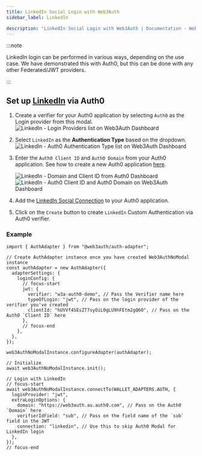 ```yaml
---
title: LinkedIn Social Login with Web3Auth
sidebar_label: LinkedIn

description: "LinkedIn Social Login with Web3Auth | Documentation - Web3Auth"
---
```


:::note

LinkedIn login can be performed in various ways, depending on the use case. We have demonstrated
this with Auth0, but this can be done with any other Federated/JWT providers.

:::

## Set up [LinkedIn](https://marketplace.auth0.com/integrations/linkedin-social-connection) via Auth0

1. Create a verifier for your Auth0 application by selecting `Auth0` as the Login provider from this
   modal.
   ![LinkedIn - Login Providers list on Web3Auth Dashboard](/images/dashboard/create-verifier-auth0.png)
2. Select `LinkedIn` as the **Authentication Type** based on the dropdown.
   ![LinkedIn - Auth0 Authentication Type list on Web3Auth Dashboard](/images/dashboard/create-verifier-google.png)
3. Enter the `Auth0 Client ID` and `Auth0 Domain` from your Auth0 application. See how to create a
   new Auth0 application [here](https://auth0.com/docs/quickstart/webapp/).

   ![LinkedIn - Domain and Client ID from Auth0 Dashboard](/images/dashboard/create-verifier-auth0-filled-common.png)
   ![LinkedIn - Auth0 Client ID and Auth0 Domain on Web3Auth Dashboard](/images/dashboard/create-verifier-auth0-unfilled.png)

4. Add the
   [LinkedIn Social Connection](https://marketplace.auth0.com/integrations/linkedin-social-connection)
   to your Auth0 application.
5. Click on the `Create` button to create `LinkedIn` Custom Authentication via Auth0 verifier.

### Example

```tsx
import { AuthAdapter } from "@web3auth/auth-adapter";

// Create AuthAdapter instance once you have created Web3AuthNoModal instance
const authAdapter = new AuthAdapter({
  adapterSettings: {
    loginConfig: {
      // focus-start
      jwt: {
        verifier: "w3a-auth0-demo", // Pass the Verifier name here
        typeOfLogin: "jwt", // Pass on the login provider of the verifier you've created
        clientId: "hUVVf4SEsZT7syOiL0gLU9hFEtm2gQ6O", // Pass on the Auth0 `Client ID` here
      },
      // focus-end
    },
  },
});

web3AuthNoModalInstance.configureAdapter(authAdapter);

// Initialize
await web3AuthNoModalInstance.init();

// Login with LinkedIn
// focus-start
await web3AuthNoModalInstance.connectTo(WALLET_ADAPTERS.AUTH, {
  loginProvider: "jwt",
  extraLoginOptions: {
    domain: "https://web3auth.au.auth0.com", // Pass on the Auth0 `Domain` here
    verifierIdField: "sub", // Pass on the field name of the `sub` field in the JWT
    connection: "linkedin", // Use this to skip Auth0 Modal for LinkedIn login
  },
});
// focus-end
```
